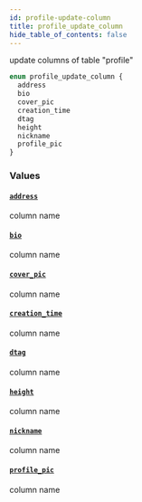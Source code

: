 ```yaml
---
id: profile-update-column
title: profile_update_column
hide_table_of_contents: false
---
```


update columns of table "profile"

```graphql
enum profile_update_column {
  address
  bio
  cover_pic
  creation_time
  dtag
  height
  nickname
  profile_pic
}
```

### Values

#### [`address`](#)

column name

#### [`bio`](#)

column name

#### [`cover_pic`](#)

column name

#### [`creation_time`](#)

column name

#### [`dtag`](#)

column name

#### [`height`](#)

column name

#### [`nickname`](#)

column name

#### [`profile_pic`](#)

column name

